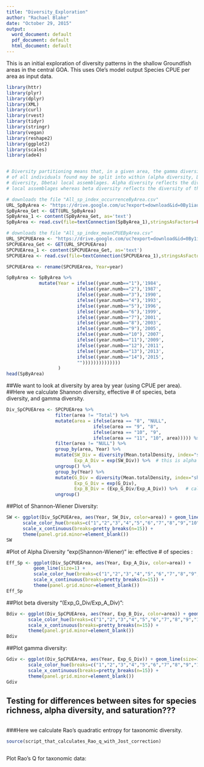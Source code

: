 ```yaml
---
title: "Diversity_Exploration"
author: "Rachael Blake"
date: "October 29, 2015"
output:
  word_document: default
  pdf_document: default
  html_document: default
---
```


This is an initial exploration of diversity patterns in the shallow Groundfish areas in the central GOA.  This uses Ole's model output Species CPUE per area as input data.  


```r
library(httr)
library(plyr)
library(dplyr)
library(XML)
library(curl)
library(rvest)
library(tidyr)
library(stringr)
library(vegan)
library(reshape2)
library(ggplot2)
library(scales)
library(ade4)


# Diversity partitioning means that, in a given area, the gamma diversity (Dgamma)
# of all individuals found may be split into within (alpha diversity, Dalpha) and between (beta 
# diversity, Dbeta) local assemblages. Alpha diversity reflects the diversity of individuals in 
# local assemblages whereas beta diversity reflects the diversity of the local assemblages.
```


```r
# downloads the file "All_sp_index_occurrenceByArea.csv"
URL_SpByArea <- "https://drive.google.com/uc?export=download&id=0By1iaulIAI-udlVNME9rQXEwZ1k"
SpByArea_Get <- GET(URL_SpByArea)
SpByArea_1 <- content(SpByArea_Get, as='text')
SpByArea <- read.csv(file=textConnection(SpByArea_1),stringsAsFactors=FALSE,head=TRUE)

```


```r
# downloads the file "All_sp_index_meanCPUEByArea.csv"
URL_SPCPUEArea <- "https://drive.google.com/uc?export=download&id=0By1iaulIAI-udm1FT2trQUh5N1k"
SPCPUEArea_Get <- GET(URL_SPCPUEArea)
SPCPUEArea_1 <- content(SPCPUEArea_Get, as='text')
SPCPUEArea <- read.csv(file=textConnection(SPCPUEArea_1),stringsAsFactors=FALSE,head=TRUE)

SPCPUEArea <- rename(SPCPUEArea, Year=year)

```


```r
SpByArea <- SpByArea %>%
            mutate(Year = ifelse((year.numb=="1"),'1984',
                          ifelse((year.numb=="2"),'1987',
                          ifelse((year.numb=="3"),'1990',
                          ifelse((year.numb=="4"),'1993',       
                          ifelse((year.numb=="5"),'1996',
                          ifelse((year.numb=="6"),'1999',
                          ifelse((year.numb=="7"),'2001',
                          ifelse((year.numb=="8"),'2003',
                          ifelse((year.numb=="9"),'2005',
                          ifelse((year.numb=="10"),'2007',
                          ifelse((year.numb=="11"),'2009',
                          ifelse((year.numb=="12"),'2011',
                          ifelse((year.numb=="13"),'2013',
                          ifelse((year.numb=="14"),'2015',        
                          ""))))))))))))))
                   )
head(SpByArea)
```


##We want to look at diversity by area by year (using CPUE per area).
##Here we calculate Shannon diversity, effective # of species, beta diversity, and gamma diversity.

```r
Div_SpCPUEArea <- SPCPUEArea %>%
                  filter(area != "Total") %>%
                  mutate(area = ifelse(area == "8", "NULL", 
                                ifelse(area == "9", "8", 
                                ifelse(area == "10", "9", 
                                ifelse(area == "11", "10", area))))) %>%
                  filter(area != "NULL") %>%
                  group_by(area, Year) %>% 
                  mutate(SW_Div = diversity(Mean.totalDensity, index="shannon"),
                         Exp_A_Div = exp(SW_Div)) %>%  # this is alpha diversity
                  ungroup() %>%
                  group_by(Year) %>%
                  mutate(G_Div = diversity(Mean.totalDensity, index="shannon"),
                         Exp_G_Div = exp(G_Div),
                         Exp_B_Div = (Exp_G_Div/Exp_A_Div)) %>%   # calculate beta diversity (gamma = alpha * beta)
                  ungroup() 

```


##Plot of Shannon-Wiener Diversity:  
```r
SW <- ggplot(Div_SpCPUEArea, aes(Year, SW_Div, color=area)) + geom_line(size=1) + 
      scale_color_hue(breaks=c("1","2","3","4","5","6","7","8","9","10")) + 
      scale_x_continuous(breaks=pretty_breaks(n=15)) + 
      theme(panel.grid.minor=element_blank())
SW

```

\pagebreak
#Plot of Alpha Diversity "exp(Shannon-Wiener)" ie: effective # of species :   
```r
Eff_Sp <- ggplot(Div_SpCPUEArea, aes(Year, Exp_A_Div, color=area)) +
          geom_line(size=1) + 
          scale_color_hue(breaks=c("1","2","3","4","5","6","7","8","9","10")) + 
          scale_x_continuous(breaks=pretty_breaks(n=15)) + 
          theme(panel.grid.minor=element_blank())
Eff_Sp

```

##Plot beta diversity "(Exp_G_Div/Exp_A_Div)":   
```r
Bdiv <- ggplot(Div_SpCPUEArea, aes(Year, Exp_B_Div, color=area)) + geom_line(size=1) + 
        scale_color_hue(breaks=c("1","2","3","4","5","6","7","8","9","10")) + 
        scale_x_continuous(breaks=pretty_breaks(n=15)) + 
        theme(panel.grid.minor=element_blank())
Bdiv

```

\pagebreak
##Plot gamma diversity:  
```r
Gdiv <- ggplot(Div_SpCPUEArea, aes(Year, Exp_G_Div)) + geom_line(size=1, color="blue") + 
        scale_color_hue(breaks=c("1","2","3","4","5","6","7","8","9","10")) + 
        scale_x_continuous(breaks=pretty_breaks(n=15)) + 
        theme(panel.grid.minor=element_blank())
Gdiv

```

## Testing for differences between sites for species richness, alpha diversity, and saturation???
```r



```



###Here we calculate Rao's quadratic entropy for taxonomic diversity.
```r
source(script_that_calculates_Rao_q_with_Jost_correction)



```


Plot Rao's Q for taxonomic data: 

```r


```

